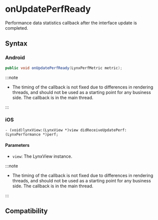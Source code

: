 # onUpdatePerfReady

Performance data statistics callback after the interface update is completed.

## Syntax

### Android

```java
public void onUpdatePerfReady(LynxPerfMetric metric);
```

:::note

- The timing of the callback is not fixed due to differences in rendering threads, and should not be used as a starting point for any business side. The callback is in the main thread.

:::

### iOS

```objc
- (void)lynxView:(LynxView *)view didReceiveUpdatePerf:(LynxPerformance *)perf;
```

#### Parameters

- `view`: The LynxView instance.

:::note

- The timing of the callback is not fixed due to differences in rendering threads, and should not be used as a starting point for any business side. The callback is in the main thread.

:::

## Compatibility


<LegacyCompatTable metadata="lynx-native-api/lynx-view-client/on-update-perf-ready" />